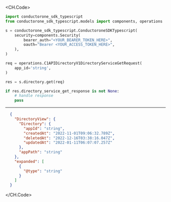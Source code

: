
<CH.Code>
```python Get.py
import conductorone_sdk_typescript
from conductorone_sdk_typescript.models import components, operations

s = conductorone_sdk_typescript.ConductoroneSDKTypescript(
    security=components.Security(
        bearer_auth="<YOUR_BEARER_TOKEN_HERE>",
        oauth="Bearer <YOUR_ACCESS_TOKEN_HERE>",
    ),
)

req = operations.C1APIDirectoryV1DirectoryServiceGetRequest(
    app_id='string',
)

res = s.directory.get(req)

if res.directory_service_get_response is not None:
    # handle response
    pass
```
---

```json Example Response
  {
    "DirectoryView": {
      "Directory": {
        "appId": "string",
        "createdAt": "2022-11-01T09:06:32.789Z",
        "deletedAt": "2022-12-16T03:38:16.047Z",
        "updatedAt": "2022-01-11T06:07:07.257Z"
      },
      "appPath": "string"
    },
    "expanded": [
      {
        "@type": "string"
      }
    ]
  }
```
</CH.Code>
